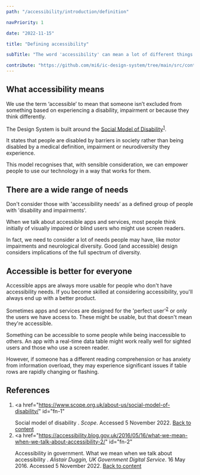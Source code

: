 ```yaml
---
path: "/accessibility/introduction/definition"

navPriority: 1

date: "2022-11-15"

title: "Defining accessibility"

subTitle: "The word 'accessibility' can mean a lot of different things."

contribute: "https://github.com/mi6/ic-design-system/tree/main/src/content/structured/accessibility/definition.mdx"
---
```


## What accessibility means

We use the term ‘accessible’ to mean that someone isn’t excluded from something based on experiencing a disability, impairment or because they think differently.

The Design System is built around the [Social Model of Disability](https://www.scope.org.uk/about-us/social-model-of-disability/)<sup id="ref-1"><a href="#fn-1">1</a></sup>.

It states that people are disabled by barriers in society rather than being disabled by a medical definition, impairment or neurodiversity they experience.

This model recognises that, with sensible consideration, we can empower people to use our technology in a way that works for them.

## There are a wide range of needs

Don't consider those with 'accessibility needs’ as a defined group of people with 'disability and impairments'.

When we talk about accessible apps and services, most people think initially of visually impaired or blind users who might use screen readers.

In fact, we need to consider a lot of needs people may have, like motor impairments and neurological diversity. Good (and accessible) design considers implications of the full spectrum of diversity.

## Accessible is better for everyone

Accessible apps are always more usable for people who don't have accessibility needs. If you become skilled at considering accessibility, you'll always end up with a better product.

Sometimes apps and services are designed for the 'perfect user'<sup id="ref-2"><a href="#fn-2">2</a></sup> or only the users we have access to. These might be usable, but that doesn't mean they're accessible.

Something can be accessible to some people while being inaccessible to others. An app with a real-time data table might work really well for sighted users and those who use a screen reader.

However, if someone has a different reading comprehension or has anxiety from information overload, they may experience significant issues if table rows are rapidly changing or flashing.

## References

1. <a
     href="https://www.scope.org.uk/about-us/social-model-of-disability/"
     id="fn-1"
   >
     Social model of disability
   </a>
   .<i> Scope</i>. Accessed 5 November 2022. <a href="#ref-1">
     Back to content
   </a>
2. <a
     href="https://accessibility.blog.gov.uk/2016/05/16/what-we-mean-when-we-talk-about-accessibility-2/"
     id="fn-2"
   >
     Accessibility in government. What we mean when we talk about accessibility
   </a>
   .<i> Alistair Duggin, UK Government Digital Service</i>. 16 May 2016. Accessed
   5 November 2022. <a href="#ref-2">Back to content</a>
